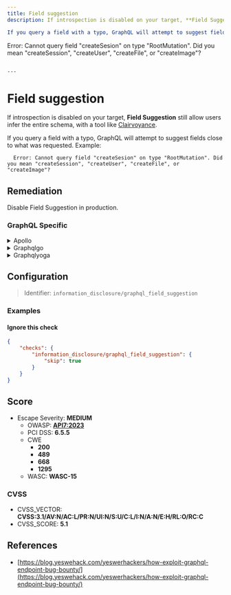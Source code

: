 ```yaml
---
title: Field suggestion
description: If introspection is disabled on your target, **Field Suggestion** still allow users infer the entire schema, with a tool like [Clairvoyance](https://github.com/nikitastupin/clairvoyance).

If you query a field with a typo, GraphQL will attempt to suggest fields close to what was requested. Example:
```
  Error: Cannot query field "createSesion" on type "RootMutation". Did you mean "createSession", "createUser", "createFile", or "createImage"?
```

---
```


# Field suggestion

If introspection is disabled on your target, **Field Suggestion** still allow users infer the entire schema, with a tool like [Clairvoyance](https://github.com/nikitastupin/clairvoyance).

If you query a field with a typo, GraphQL will attempt to suggest fields close to what was requested. Example:
```
  Error: Cannot query field "createSesion" on type "RootMutation". Did you mean "createSession", "createUser", "createFile", or "createImage"?
```


## Remediation

Disable Field Suggestion in production.



### GraphQL Specific

<details>
    <summary>Apollo</summary>

Install our open source package [GraphQL Armor](https://escape.tech/graphql-armor/docs/getting-started) for Apollo.


</details>

<details>
    <summary>Graphqlgo</summary>

`graphql-go/graphql` does not allow to disable field suggestion as of now.

However, you can filter field suggestion by discarding answers containing "Did you mean" with this middleware :

```go
type FilterResponseWriter struct {
  writer    http.ResponseWriter
  blacklist []string
  errorPtr  *bool
}

func (w FilterResponseWriter) Header() http.Header {
  return w.writer.Header()
}

func (w FilterResponseWriter) Write(data []byte) (int, error) {
  if *w.errorPtr {
    return 0, errors.New("write error")
  }
  for _, s := range w.blacklist {
    if bytes.Contains(data, []byte(s)) {
      *w.errorPtr = true
      return 0, errors.New("field not found")
    }
  }
  return w.writer.Write(data)
}

func (w FilterResponseWriter) WriteHeader(statusCode int) {
  w.writer.WriteHeader(statusCode)
}

func blockFieldSuggestion(next http.Handler) http.Handler {
  return http.HandlerFunc(func(w http.ResponseWriter, r *http.Request) {
    var error bool
    newWriter := &FilterResponseWriter{writer: w, blacklist: []string{"Did you mean \\\""}, errorPtr: &error}
    next.ServeHTTP(newWriter, r)
    if error {
      w.Write([]byte("{\"errors\":[{\"message\":\"Field not found.\"}],\"data\":null}"))
    }
  })
}
```

Then you apply the middleware to your endpoint :
```go
func main(){
  ...
  h := handler.New(&handler.Config{
    Schema:   &schema
  })
  http.Handle("/graphql", blockFieldSuggestion(h))
}
```


</details>

<details>
    <summary>Graphqlyoga</summary>

Install our open source package [GraphQL Armor](https://escape.tech/graphql-armor/docs/getting-started) for Yoga.

Or, you can use the standalone [envelop plugin](https://www.npmjs.com/package/@escape.tech/graphql-armor-block-field-suggestions).


</details>

## Configuration

> Identifier: `information_disclosure/graphql_field_suggestion`



### Examples



#### Ignore this check

```json
{
    "checks": {
        "information_disclosure/graphql_field_suggestion": {
            "skip": true
        }
    }
}
```




## Score

- Escape Severity: **<span className="medium-severity">MEDIUM</span>**
  - OWASP: **[API7:2023](https://github.com/OWASP/API-Security/blob/master/editions/2023/en/0xa7-server-side-request-forgery.md)**
  - PCI DSS: **6.5.5**
  - CWE
    - **200**
    - **489**
    - **668**
    - **1295**
  - WASC: **WASC-15**
  
  

### CVSS

- CVSS_VECTOR: **CVSS:3.1/AV:N/AC:L/PR:N/UI:N/S:U/C:L/I:N/A:N/E:H/RL:O/RC:C**
- CVSS_SCORE: **5.1**

## References

- [https://blog.yeswehack.com/yeswerhackers/how-exploit-graphql-endpoint-bug-bounty/](https://blog.yeswehack.com/yeswerhackers/how-exploit-graphql-endpoint-bug-bounty/)
  